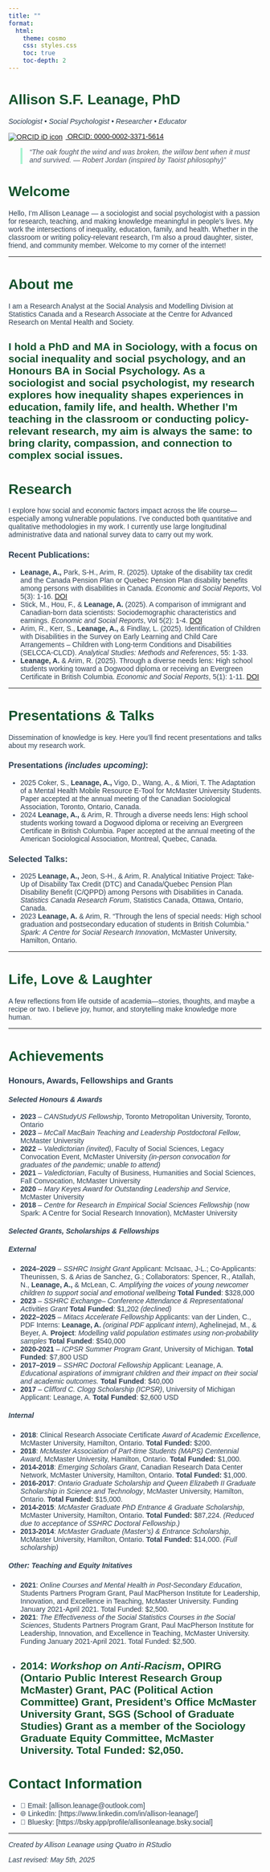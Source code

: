 ```yaml
---
title: ""
format:
  html:
    theme: cosmo
    css: styles.css
    toc: true
    toc-depth: 2
---
```


# Allison S.F. Leanage, PhD {.text-center} 

_Sociologist • Social Psychologist • Researcher • Educator_

 <p>
  <a href="https://orcid.org/0000-0002-3371-5614" target="_blank" rel="noopener noreferrer">
    <img src="https://orcid.org/sites/default/files/images/orcid_16x16.png" alt="ORCID iD icon" style="vertical-align:middle; margin-right:6px;">
    ORCID: 0000-0002-3371-5614
  </a>
  <br> 
  
> *"The oak fought the wind and was broken, the willow bent when it must and survived.
— Robert Jordan (inspired by Taoist philosophy)"*



# Welcome

Hello, I’m Allison Leanage — a sociologist and social psychologist with a passion for research, teaching, and making knowledge meaningful in people’s lives. My work  the intersections of inequality, education, family, and health. Whether in the classroom or writing policy-relevant research, I’m also a proud daughter, sister, friend, and community member. Welcome to my corner of the internet!


---

# About me 
 
I am a Research Analyst at the Social Analysis and Modelling Division at Statistics Canada and a Research Associate at the Centre for Advanced Research on Mental Health and Society. 

I hold a PhD and MA in Sociology, with a focus on social inequality and social psychology, and an Honours BA in Social Psychology. As a sociologist and social psychologist, my research explores how inequality shapes experiences in education, family life, and health. Whether I'm teaching in the classroom or conducting policy-relevant research, my aim is always the same: to bring clarity, compassion, and connection to complex social issues.
---

# Research

I explore how social and economic factors impact across the life course—especially among vulnerable populations. I've conducted both quantitative and qualitative methodologies in my work. I currently use large longitudinal administrative data and national survey data to carry out my work.

### Recent Publications:
- **Leanage, A.,**  Park, S-H., Arim, R. (2025). Uptake of the disability tax credit and the Canada Pension Plan or Quebec Pension Plan disability benefits among persons with disabilities in Canada. *Economic and Social Reports*, Vol 5(3): 1-16. [DOI](https://doi.org/10.25318/36280001202500200001-eng)
- Stick, M., Hou, F., & **Leanage, A.** (2025). A comparison of immigrant and Canadian-born data scientists: Sociodemographic characteristics and earnings. *Economic and Social Reports*, Vol 5(2): 1-4. [DOI](https://doi.org/10.25318/36280001202500200003-eng)
- Arim, R., Kerr, S., **Leanage, A.,**  & Findlay, L. (2025). Identification of Children with Disabilities in the Survey on Early Learning and Child Care Arrangements – Children with Long-term Conditions and Disabilities (SELCCA-CLCD). *Analytical Studies: Methods and References*, 55: 1-33.
- **Leanage, A.**  & Arim, R. (2025). Through a diverse needs lens: High school students working toward a Dogwood diploma or receiving an Evergreen Certificate in British Columbia. *Economic and Social Reports*, 5(1): 1-11. [DOI](https://doi.org/10.25318/36280001202500100001-eng)


---

# Presentations & Talks

Dissemination of knowledge is key. Here you’ll find recent presentations and talks about my research work.

### Presentations *(includes upcoming)*:
- 2025 Coker, S., **Leanage, A.,** Vigo, D., Wang, A., & Miori, T. The Adaptation of a Mental Health Mobile Resource E-Tool for McMaster University Students. Paper accepted at the annual meeting of the Canadian Sociological Association, Toronto, Ontario, Canada.
- 2024 **Leanage, A.,** & Arim, R. Through a diverse needs lens: High school students working toward a Dogwood diploma or receiving an Evergreen Certificate in British Columbia. Paper accepted at the annual meeting of the American Sociological Association, Montreal, Quebec, Canada.

### Selected Talks:
- 2025 **Leanage, A.,** Jeon, S-H., & Arim, R. Analytical Initiative Project: Take-Up of Disability Tax Credit (DTC) and Canada/Quebec Pension Plan Disability Benefit (C/QPPD) among Persons with Disabilities in Canada. *Statistics Canada Research Forum*, Statistics Canada, Ottawa, Ontario, Canada. 
- 2023 **Leanage, A.** & Arim, R. “Through the lens of special needs: High school graduation and postsecondary education of students in British Columbia.” *Spark: A Centre for Social Research Innovation*, McMaster University, Hamilton, Ontario.


---

# Life, Love & Laughter

A few reflections from life outside of academia—stories, thoughts, and maybe a recipe or two. I believe joy, humor, and storytelling make knowledge more human.

---

# Achievements

### Honours, Awards, Fellowships and Grants 

#### *Selected Honours & Awards*

- **2023** – *CANStudyUS Fellowship*, Toronto Metropolitan University, Toronto, Ontario  
- **2023** – *McCall MacBain Teaching and Leadership Postdoctoral Fellow*, McMaster University  
- **2022** – *Valedictorian (invited)*, Faculty of Social Sciences, Legacy Convocation Event, McMaster University *(in-person convocation for graduates of the pandemic; unable to attend)*  
- **2021** – *Valedictorian*, Faculty of Business, Humanities and Social Sciences, Fall Convocation, McMaster University  
- **2020** – *Mary Keyes Award for Outstanding Leadership and Service*, McMaster University  
- **2018** – *Centre for Research in Empirical Social Sciences Fellowship* (now Spark: A Centre for Social Research Innovation), McMaster University  

#### *Selected Grants, Scholarships & Fellowships*


##### External 
- **2024–2029** – *SSHRC Insight Grant*  Applicant: McIsaac, J-L.; Co-Applicants: Theunissen, S. & Arias de Sanchez, G.; Collaborators: Spencer, R., Atallah, N., **Leanage, A.,** & McLean, C. *Amplifying the voices of young newcomer children to support social and emotional wellbeing* **Total Funded**: $328,000
- **2023** – *SSHRC Exchange– Conference Attendance & Representational Activities Grant* 
  **Total Funded**: $1,202 *(declined)*
- **2022–2025** – *Mitacs Accelerate Fellowship* Applicants: van der Linden, C., PDF Interns: **Leanage, A.** *(original PDF applicant intern)*, Aghelinejad, M., & Beyer, A. **Project**: *Modelling valid population estimates using non-probability samples* **Total Funded**: $540,000
- **2020-2021** – *ICPSR Summer Program Grant*, University of Michigan. **Total Funded**: $7,800 USD
- **2017–2019** – *SSHRC Doctoral Fellowship* Applicant: Leanage, A. *Educational aspirations of immigrant children and their impact on their social and academic outcomes.*  **Total Funded**: $40,000
- **2017** – *Clifford C. Clogg Scholarship (ICPSR)*, University of Michigan Applicant: Leanage, A. **Total Funded**: $2,600 USD

##### Internal 
- **2018**: Clinical Research Associate Certificate *Award of Academic Excellence*, McMaster University, Hamilton, Ontario. **Total Funded:** $200.
- **2018**: *McMaster Association of Part-time Students (MAPS) Centennial Award*, McMaster University, Hamilton, Ontario. **Total Funded:** $1,000.
- **2014-2018**: *Emerging Scholars Grant*, Canadian Research Data Center Network, McMaster University, Hamilton, Ontario. **Total Funded:** $1,000.
- **2016-2017**: *Ontario Graduate Scholarship and Queen Elizabeth II Graduate Scholarship in Science and Technology*, McMaster University, Hamilton, Ontario. **Total Funded:** $15,000.
- **2014-2015**: *McMaster Graduate PhD Entrance & Graduate Scholarship*, McMaster University, Hamilton, Ontario. **Total Funded:** $87,224. *(Reduced due to acceptance of SSHRC Doctoral Fellowship.)*
- **2013-2014**: *McMaster Graduate (Master's) & Entrance Scholarship*, McMaster University, Hamilton, Ontario. **Total Funded:** $14,000. *(Full scholarship)*

##### Other: Teaching and Equity Initatives 

- **2021**: *Online Courses and Mental Health in Post-Secondary Education*, Students Partners Program Grant, Paul MacPherson Institute for Leadership, Innovation, and Excellence in Teaching, McMaster University. Funding January 2021-April 2021. Total Funded: $2,500.
- **2021**: *The Effectiveness of the Social Statistics Courses in the Social Sciences*, Students Partners Program Grant, Paul MacPherson Institute for Leadership, Innovation, and Excellence in Teaching, McMaster University. Funding January 2021-April 2021. Total Funded: $2,500.
- **2014**: *Workshop on Anti-Racism*, OPIRG (Ontario Public Interest Research Group McMaster) Grant, PAC (Political Action Committee) Grant, President's Office McMaster University Grant, SGS (School of Graduate Studies) Grant as a member of the Sociology Graduate Equity Committee, McMaster University. Total Funded: $2,050.
---

# Contact Information

- 📧 Email: [allison.leanage@outlook.com]
- 🌐 LinkedIn: [https://www.linkedin.com/in/allison-leanage/]
- 📰 Bluesky: [https://bsky.app/profile/allisonleanage.bsky.social]


---
######## *Created by Allison Leanage using Quatro in RStudio*
*Last revised: May 5th, 2025*

<style>
body {
  font-family: 'Arial', serif;
  color: #2c3e50;
}
h1, h2 {
  color: #14532d;
}
blockquote {
  font-style: italic;
  color: #4b5563;
  border-left: 4px solid #a7f3d0;
  padding-left: 1em;
}
</style>


